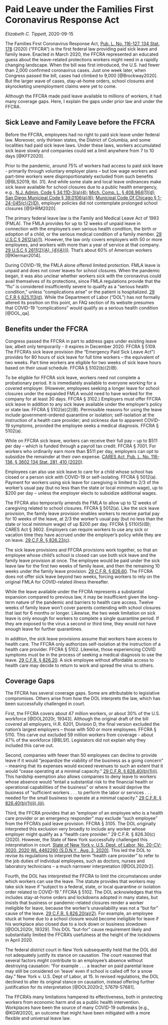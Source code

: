 # Paid Leave under the Families First Coronavirus Response Act {#ffcra}

_Elizabeth C. Tippett_, 2020-09-15

The Families First Coronavirus Response Act, [Pub. L. No. 116-127, 134 Stat. 178](https://www.govinfo.gov/content/pkg/PLAW-116publ127/uslm/PLAW-116publ127.xml) (2020) ("FFCRA") is the first federal law providing paid sick leave and family leave.  Enacted in March 2020, the FFCRA represented an educated guess about the leave-related protections workers might need in a rapidly changing landscape. When the bill was first introduced, the U.S. had fewer than 2,000 confirmed coronavirus cases. Just one week later, when Congress passed the bill, cases had climbed to 9,000 [@Brockway2020]. But the larger wave of cases, stay-at-home orders, school closures and skyrocketing unemployment claims were yet to come.

Although the FFCRA made paid leave available to millions of workers, it had many coverage gaps. Here, I explain the gaps under prior law and under the FFCRA.

## Sick Leave and Family Leave before the FFCRA

Before the FFCRA, employees had no right to paid sick leave under federal law.  Moreover, only thirteen states, the District of Columbia, and some localities had paid sick leave laws. Under these laws, workers accumulated sick leave slowly and companies could set a limit anywhere from 7 to 10 days [@KFF2020].

Prior to the pandemic, around 75% of workers had access to paid sick leave - primarily through voluntary employer plans – but low wage workers and part-time workers were disproportionately excluded from such benefits [@BLS2019, tbl. 31]. And while some state and local leave ordinances make sick leave available for school closures due to a public health emergency, e.g., [N.J. Admin. Code § 34:11D-3(a)(4)](https://nj.gov/labor/wagehour/lawregs/nj_state_wage_and_hour_laws_and_regulations.html#11D3); [Mich. Comp. L. § 408.964(1)(d)]( https://www.legislature.mi.gov/(S(5ef2hasxpmojpxjmdaztaamo))/printDocument.aspx?objectName=mcl-408-964&version=txt); [San Diego Municipal Code § 39.0106(a)(6)]( http://docs.sandiego.gov/municode/MuniCodeChapter03/Ch03Art09Division01.pdf); [Municipal Code Of Chicago § 1-24-045(c)(2)(D)]( https://codelibrary.amlegal.com/codes/chicago/latest/chicago_il/0-0-0-2439623), employer policies did not contemplate prolonged school closures [@SHRM2020].

The primary federal leave law is the Family and Medical Leave Act of 1993 (FMLA). The FMLA provides for up to 12 weeks of unpaid leave in connection with the employee's own serious health condition, the birth or adoption of a child, or the serious medical condition of a family member. [29 U.S.C § 2612(a)(1)](https://www.govinfo.gov/content/pkg/USCODE-2018-title29/html/USCODE-2018-title29-chap28-subchapI-sec2612.htm).  However, the law only covers employers with 50 or more employees, and workers with more than a year of service at that company. [29 U.S.C § 2611(2)(A), (4)(A)(i)](https://www.govinfo.gov/content/pkg/USCODE-2018-title29/html/USCODE-2018-title29-chap28-subchapI-sec2611.htm).  That's about 60% of American workers [@Klerman2014].

During COVID-19, the FMLA alone offered limited protection. FMLA leave is unpaid and does not cover leaves for school closures.  When the pandemic began, it was also unclear whether workers sick with the coronavirus could avail themselves of its protections, since FMLA regulations provide that the "flu" is considered insufficiently severe to qualify as a "serious health condition," unless "complications arise" or the patient is hospitalized. [29 C.F.R § 825.113(d)](https://www.ecfr.gov/cgi-bin/text-idx?SID=1035c4294d6968b002f8cc837ff5ab78&mc=true&node=se29.3.825_1113&rgn=div8). While the Department of Labor ("DOL") has not formally altered its position on this point, an FAQ section of its website presumes that COVID-19 "complications" would qualify as a serious health condition [@DOL_qa].

## Benefits under the FFCRA

Congress passed the FFCRA in part to address gaps under existing leave law, albeit only temporarily - it expires in December 2020. FFCRA § 5109. The FFCRA's sick leave provision (the "Emergency Paid Sick Leave Act") provides for 80 hours of sick leave for full time workers -- the equivalent of two weeks.  Part time workers are eligible for two weeks of sick leave hours based on their usual schedule. FFCRA § 5102(b)(2)(B).

To be eligible for FFCRA sick leave, workers need not complete a probationary period.  It is immediately available to everyone working for a covered employer. (However, employees seeking a longer leave for school closures under the expanded FMLA would need to have worked for the company for at least 30 days. FFCRA § 3102.)  Employers must offer FFCRA sick leave in addition to any sick leave available under the employer's policy or state law. FFCRA § 5102(e)(2)(B).  Permissible reasons for using the leave include government-ordered quarantine or isolation; self-isolation at the instruction of a health care provider; and sickness due to apparent COVID-19 symptoms, provided the employee seeks a medical diagnosis. FFCRA § 5102(a).

While on FFCRA sick leave, workers can receive their full pay -- up to $511 per day -- which is funded through a payroll tax credit. FFCRA § 7001.  For workers who ordinarily earn more than \$511 per day, employers can opt to subsidize the remainder at their own expense. [CARES Act, Pub. L. No. 116-136, § 3602 134 Stat. 281, 410 (2020)](https://www.govinfo.gov/content/pkg/PLAW-116publ136/uslm/PLAW-116publ136.xml).  

Employees can also use sick leave to care for a child whose school has closed or a person sick with COVID-19 or self-isolating. FFCRA § 5012(a).  Payment for workers using sick leave for caregiving is limited to 2/3 of the worker's usual pay (but no less than the state or local minimum wage), up to $200 per day -- unless the employer elects to subsidize additional wages.

The FFCRA also temporarily amends the FMLA to allow up to 12 weeks of caregiving related to school closures. FFCRA § 5012(a).  Like the sick leave provision, the family leave provision enables workers to receive partial pay for 10 weeks of the leave, at 2/3 the worker's usual pay (but no less than the state or local minimum wage) of up $200 per day. FFCRA § 5110(5)(B); CARES Act § 3602.  Employers can require workers to use any sick or vacation time they have accrued under the employer's policy while they are on leave. [29 C.F.R. § 826.23(c)](https://www.ecfr.gov/cgi-bin/text-idx?SID=1035c4294d6968b002f8cc837ff5ab78&mc=true&node=se29.3.826_123&rgn=div8).

The sick leave provisions and FFCRA provisions work together, so that an employee whose child's school is closed can use both sick leave and the family leave provision at once. The employee would be paid under the sick leave law for the first two weeks of family leave, and then the remaining 10 weeks under the family leave provision. [29 C.F.R. § 826.60](https://www.ecfr.gov/cgi-bin/retrieveECFR?gp=&SID=1035c4294d6968b002f8cc837ff5ab78&mc=true&n=pt29.3.826&r=PART&ty=HTML#se29.3.826_160). The FFCRA does not offer sick leave beyond two weeks, forcing workers to rely on the original FMLA for COVID-related illness thereafter.

While the leave available under the FFCRA represents a substantial expansion compared to previous law, it may be insufficient given the long-term nature of the pandemic and  barriers to health care access.  Twelve weeks of family leave won’t cover parents contending with school closures that last for 6 months or longer.  Likewise, the two week limitation on sick leave is only enough for workers to complete a single quarantine period.  If they are exposed to the virus a second or third time, they would not have enough leave for further quarantines.

In addition, the sick leave provisions assume that workers have access to health care.  The FFCRA only authorizes self-isolation at the instruction of a health care provider.  FFCRA § 5102. Likewise, those experiencing COVID symptoms must be in the process of seeking a medical diagnosis to use the leave.  [29 C.F.R. § 826.20](https://www.ecfr.gov/cgi-bin/retrieveECFR?gp=&SID=1035c4294d6968b002f8cc837ff5ab78&mc=true&n=pt29.3.826&r=PART&ty=HTML#se29.3.826_160).  A sick employee without affordable access to health care may decide to return to work and spread the virus to others.

## Coverage Gaps

The FFCRA has several coverage gaps.  Some are attributable to legislative compromises. Others arise from how the DOL interprets the law, which has been successfully challenged in court.

First, the FFCRA covers about 47 million workers, or about 30% of the U.S. workforce [@DOL2020r, 19343].  Although the original draft of the bill covered all employers, H.R. 6201, Division D, the final version excluded the nation's largest employers -- those with 500 or more employees. FFCRA § 5110. This carve out excluded 59 million workers from coverage - about 47% of the workforce [@BLSf]. Legislators did not explain why they included this carve out.

Second, companies with fewer than 50 employees can decline to provide leave if it would "jeopardize the viability of the business as a going concern" -- meaning that its expenses would exceed revenues to such an extent that it would "cease operating at a minimal capacity." [29 C.F.R. § 826.40(b)(1)(i)](https://www.ecfr.gov/cgi-bin/retrieveECFR?gp=&SID=1035c4294d6968b002f8cc837ff5ab78&mc=true&n=pt29.3.826&r=PART&ty=HTML#se29.3.826_140).  This hardship exemption also allows companies to deny leave to workers whose absence would "entail a substantial risk to the financial health or operational capabilities of the business" or where it would deprive the business of "sufficient workers . . . to perform the labor or services . . . needed for the small business to operate at a minimal capacity." [29 C.F.R. § 826.40(b)(1)(ii),(iii)](https://www.ecfr.gov/cgi-bin/retrieveECFR?gp=&SID=1035c4294d6968b002f8cc837ff5ab78&mc=true&n=pt29.3.826&r=PART&ty=HTML#se29.3.826_140).

Third, the FFCRA provides that an "employer of an employee who is a health care provider or an emergency responder" may exclude "such employee" from the FFCRA's paid leave provision. FFCRA § 3105. The DOL originally interpreted this exclusion very broadly to include any worker whose employer might qualify as a "health care provider." 29 C.F.R. § 826.30(c) (2020). However, the State of New York successfully challenged this interpretation in court. [State of New York v. U.S. Dept. of Labor, No. 20-CV-3020, 2020 WL 4462260 (S.D.N.Y., Aug. 3, 2020)](https://nysd.uscourts.gov/sites/default/files/2020-08/State%20of%20New%20York%20v.%20United%20States%20Department%20of%20Labor%20et%20al%2C%2020-cv-3020%20%28JPO%29.pdf). This led the DOL to revise its regulations to interpret the term "health care provider" to refer to the job duties of individual employees, such as doctors, nurses and laboratory technicians – a much narrower interpretation [@DOL2020r2].

Fourth, the DOL has interpreted the FFCRA to limit the circumstances under which workers can use the leave. The statute provides that workers may take sick leave if "subject to a federal, state, or local quarantine or isolation order related to COVID-19." FFCRA § 5102.  The DOL acknowledges that this includes stay-at-home orders and lockdowns adopted in many states, but insists that business or pandemic-related closures render a worker ineligible for leave, because the worker's unavailability was not a "but for" cause of the leave. [29 C.F.R. § 826.20(a)(2)](https://www.ecfr.gov/cgi-bin/retrieveECFR?gp=&SID=1035c4294d6968b002f8cc837ff5ab78&mc=true&n=pt29.3.826&r=PART&ty=HTML#se29.3.826_120).  For example, an employee stuck at home due to a school closure would become ineligible for leave if his workplace also closed due to a lock down or business slowdown [@DOL2020r, 19329]. This DOL "but-for" cause requirement likely and substantially limited the FFCRA's usefulness at the height of the lockdowns in April 2020. 

The federal district court in New York subsequently held that the DOL did not adequately justify its stance on causation. The court reasoned that several factors might contribute to an employee's absence without destroying causation: "For example . . . a teacher on paid parental leave may still be considered on 'leave' even if school is called off for a snow day." New York v. U.S. Dept of Labor, at 15.  In revised regulations, the DOL declined to alter its original stance on causation, instead offering further justification for its interpretation [@DOL2020r2, 57679-57681].

The FFCRA’s many limitations hampered its effectiveness, both in protecting workers from economic harm and as a public health intervention.  Workplaces have been the source of many COVID-19 outbreaks [e.g., @KGW2020], an outcome that might have been mitigated with a more flexible and universal leave law.
